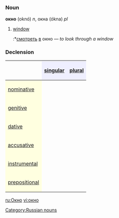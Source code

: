 =={{ru}}==
[[Category:Russian nouns]]
===Noun===
'''окно''' (oknó) ''n'', окна (ókna) ''pl''

# [[window]]
#:*[[смотреть]] [[в]] окно — ''to look through a window''

===Declension===
{| border="1" cellpadding="4" cellspacing="0"
!
! style="background-color: #EFEFFF" align="center"|[[singular]]
! style="background-color: #EFEFFF" align="center"|[[plural]]
|-
! style="background-color: #FFFFE0" align="left"|[[nominative case|nominative]]
| align="center"|{{Unicode|окно́}}
| align="center"|{{Unicode|о́кна}}
|-
! style="background-color: #FFFFE0" align="left"|[[genitive case|genitive]]
| align="center"|{{Unicode|окна́}}
| align="center"|{{Unicode|о́кон}}
|-
! style="background-color: #FFFFE0" align="left"|[[dative case|dative]]
| align="center"|{{Unicode|окну́}}
| align="center"|{{Unicode|о́кнам}}
|-
! style="background-color: #FFFFE0" align="left"|[[accusative case|accusative]]
| align="center"|{{Unicode|окно́}}
| align="center"|{{Unicode|о́кна}}
|-
! style="background-color: #FFFFE0" align="left"|[[instrumental case|instrumental]]
| align="center"|{{Unicode|окно́м}}
| align="center"|{{Unicode|о́кнами}}
|-
! style="background-color: #FFFFE0" align="left"|[[prepositional case|prepositional]]
| align="center"|{{Unicode|об окне́}}
| align="center"|{{Unicode|об о́кнах}}
|}

[[ru:Окно]]
[[vi:окно]]